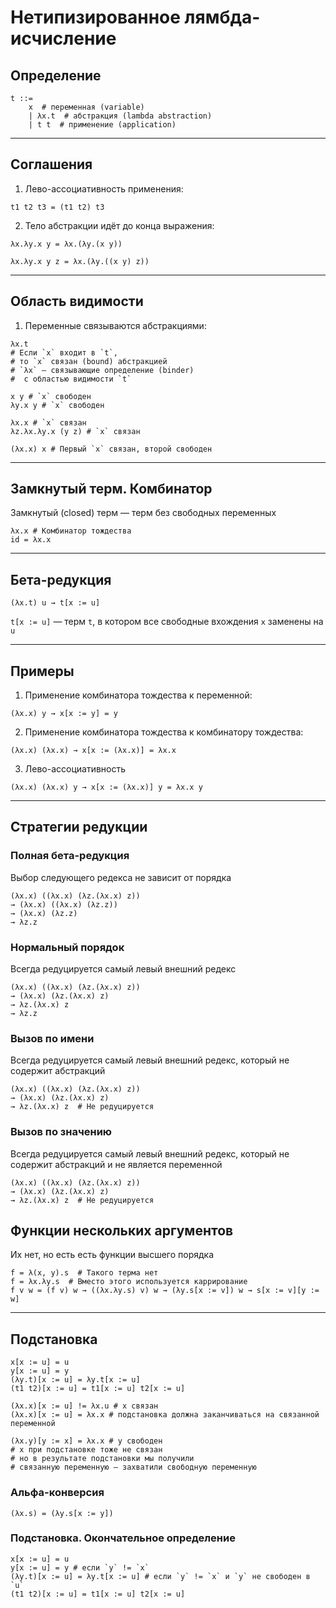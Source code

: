 # Нетипизированное лямбда-исчисление

## Определение

``` text
t ::=
    x  # переменная (variable)
    | λx.t  # абстракция (lambda abstraction)
    | t t  # применение (application)
```

------------------------------------------------------------------------

## Соглашения

1.  Лево-ассоциативность применения:

``` text
t1 t2 t3 = (t1 t2) t3
```

2.  Тело абстракции идёт до конца выражения:

``` text
λx.λy.x y = λx.(λy.(x y))

λx.λy.x y z = λx.(λy.((x y) z))
```

------------------------------------------------------------------------

## Область видимости

1.  Переменные связываются абстракциями:

``` text
λx.t
# Если `x` входит в `t`,
# то `x` связан (bound) абстракцией
# `λx` — связывающие определение (binder)
#  с областью видимости `t`
```

```         
x y # `x` свободен
λy.x y # `x` свободен

λx.x # `x` связан
λz.λx.λy.x (y z) # `x` связан

(λx.x) x # Первый `x` связан, второй свободен
```

------------------------------------------------------------------------

## Замкнутый терм. Комбинатор

Замкнутый (closed) терм — терм без свободных переменных

``` text
λx.x # Комбинатор тождества
id = λx.x
```

------------------------------------------------------------------------

## Бета-редукция

``` text
(λx.t) u → t[x := u]
```

`t[x := u]` — терм `t`, в котором все свободные вхождения `x` заменены на `u`

------------------------------------------------------------------------

## Примеры

1.  Применение комбинатора тождества к переменной:

``` text
(λx.x) y → x[x := y] = y
```

2.  Применение комбинатора тождества к комбинатору тождества:

``` text
(λx.x) (λx.x) → x[x := (λx.x)] = λx.x
```

3.  Лево-ассоциативность

``` text
(λx.x) (λx.x) y → x[x := (λx.x)] y = λx.x y
```

------------------------------------------------------------------------

## Стратегии редукции

<!-- TODO: Надо поменять пример на нормальный при котором видна разница -->

### Полная бета-редукция

Выбор следующего редекса не зависит от порядка

``` text
(λx.x) ((λx.x) (λz.(λx.x) z))
→ (λx.x) ((λx.x) (λz.z))
→ (λx.x) (λz.z)
→ λz.z
```

### Нормальный порядок

Всегда редуцируется самый левый внешний редекс

``` text
(λx.x) ((λx.x) (λz.(λx.x) z))
→ (λx.x) (λz.(λx.x) z)
→ λz.(λx.x) z
→ λz.z
```

### Вызов по имени

Всегда редуцируется самый левый внешний редекс, который не содержит абстракций

``` text
(λx.x) ((λx.x) (λz.(λx.x) z))
→ (λx.x) (λz.(λx.x) z)
→ λz.(λx.x) z  # Не редуцируется
```

### Вызов по значению

Всегда редуцируется самый левый внешний редекс, который не содержит абстракций и не является переменной

``` text
(λx.x) ((λx.x) (λz.(λx.x) z))
→ (λx.x) (λz.(λx.x) z)
→ λz.(λx.x) z  # Не редуцируется
```

## Функции нескольких аргументов

Их нет, но есть есть функции высшего порядка

``` text
f = λ(x, y).s  # Такого терма нет
f = λx.λy.s  # Вместо этого используется каррирование
f v w = (f v) w → ((λx.λy.s) v) w → (λy.s[x := v]) w → s[x := v][y := w]
```

------------------------------------------------------------------------

## Подстановка

``` text
x[x := u] = u
y[x := u] = y
(λy.t)[x := u] = λy.t[x := u]
(t1 t2)[x := u] = t1[x := u] t2[x := u]
```

``` text
(λx.x)[x := u] != λx.u # x связан
(λx.x)[x := u] = λx.x # подстановка должна заканчиваться на связанной переменной
```

``` text
(λx.y)[y := x] = λx.x # y свободен
# x при подстановке тоже не связан
# но в результате подстановки мы получили
# связанную переменную — захватили свободную переменную
```

### Альфа-конверсия

``` text
(λx.s) = (λy.s[x := y])
```

### Подстановка. Окончательное определение

``` text
x[x := u] = u
y[x := u] = y # если `y` != `x`
(λy.t)[x := u] = λy.t[x := u] # если `y` != `x` и `y` не свободен в `u`
(t1 t2)[x := u] = t1[x := u] t2[x := u]
```